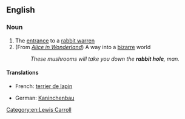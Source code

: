 ==English==
{{wikipedia}}
===Noun===
{{en-noun|sg=[[rabbit]] [[hole]]}}

# The [[entrance]] to a [[rabbit warren]]
# (From ''[[Wikipedia:Alice in Wonderland|Alice in Wonderland]]'') A way into a [[bizarre]] world
#:''These mushrooms will take you down the '''rabbit hole''', man. ''

====Translations====
{{trans-top|the entrance to a rabbit warren}}
*French: [[terrier de lapin]] {{f}}
{{trans-mid}}
*German: [[Kaninchenbau]] {{m}}
{{trans-bottom}}

[[Category:en:Lewis Carroll]]